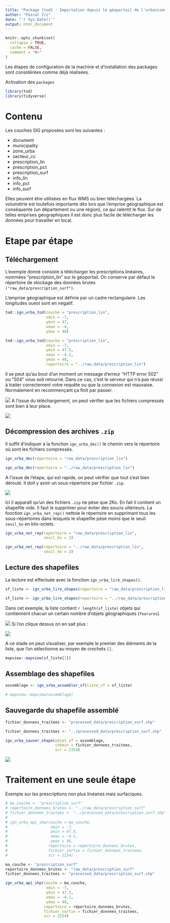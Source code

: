 ```yaml
---
title: "Package {tod} - Importation depuis le géoportail de l'urbanisme"
author: "Pascal Irz"
date: "`r Sys.Date()`"
output: html_document
---
```


```r
knitr::opts_chunk$set(
  collapse = TRUE,
  cache = FALSE,
  comment = "#>"
)
```

Les étapes de configuration de la machine et d'installation des packages sont considérées comme déjà réalisées.

Activation des `packages`

```r
library(tod)
library(tidyverse)
```

# Contenu

Les couches SIG proposées sont les suivantes :

- document
- municipality
- zone_urba
- secteur_cc
- prescription_lin
- prescription_pct
- prescription_surf
- info_lin
- info_pct
- info_surf

Elles peuvent être utilisées en flux WMS ou bien téléchargées. La volumétrie est toutefois importante dès lors que l'emprise géographique est conséquente (un département ou une région), ce qui ralentit le flux. Sur de telles emprises géographiques il est donc plus facile de télécharger les données pour travailler en local.

# Etape par étape

## Téléchargement

L'exemple donné consiste à télécharger les prescriptions linéaires, nommées "prescription_lin" sur le géoportail. On conserve par défaut le répertoire de stockage des données brutes `("raw_data/prescription_surf")`.

L'emprise géographique est définie par un cadre rectangulaire. Les longitudes ouest sont en négatif. 

```r
tod::ign_urba_tod(couche = "prescription_lin",
                  xmin = -7,
                  ymin = 47,
                  xmax = -4,
                  ymax = 48)
```

```r
tod::ign_urba_tod(couche = "prescription_lin",
                  xmin = -7,
                  ymin = 47.5,
                  xmax = -4.2,
                  ymax = 48,
                  repertoire = "../raw_data/prescription_lin")
```
Il se peut qu'au bout d'un moment un message d'erreur "HTTP error 502" ou "504" vous soit retourné. Dans ce cas, c'est le serveur qui n'a pas réussi à traiter correctement votre requête ou que la connexion est mauvaise. Normalement en recommençant ça finit par passer. 

![](../assets/erreur_502.png)
A l'issue du téléchargement, on peut vérifier que les fichiers compressés sont bien à leur place.

![](../assets/explorateur_1.png)

## Décompression des archives `.zip`

Il suffit d'indiquer à la fonction `ign_urba_dec()` le chemin vers le répertoire où sont les fichiers compressés.

```r
ign_urba_dec(repertoire = "raw_data/prescription_lin")
```

```r
ign_urba_dec(repertoire = "../raw_data/prescription_lin")
```
A l'issue de l'étape, qui est rapide, on peut vérifier que tout s'est bien déroulé. Il doit y avoir un sous-répertoire par fichier `.zip`.

![](../assets/explorateur_2.png)

Ici il apparaît qu'un des fichiers `.zip` ne pèse que 2Ko. En fait il contient un shapefile vide. Il faut le supprimer pour éviter des soucis ultérieurs. La fonction `ign_urba_net_rep()` nettoie le répertoire en supprimant tous les sous-répertoires dans lesquels le shapefile pèse moins que le seuil `seuil_ko` en kilo-octets.

```r
ign_urba_net_rep(repertoire = "raw_data/prescription_lin",
                 seuil_ko = 2)
```

```r
ign_urba_net_rep(repertoire = "../raw_data/prescription_lin",
                 seuil_ko = 2)
```
## Lecture des shapefiles

La lecture est effectuée avec la fonction `ign_urba_lire_shapes()`.

```r
sf_liste <- ign_urba_lire_shapes(repertoire = "raw_data/prescription_lin")
```

```r
sf_liste <- ign_urba_lire_shapes(repertoire = "../raw_data/prescription_lin")
```
Dans cet exemple, la liste contient `r length(sf_liste)` objets qui contiennent chacun un certain nombre d'objets géographiques (`fearures`). 

![](../assets/sf_liste.png)
Si l'on clique dessus on en sait plus :

![](../assets/sf_liste_2.png)

A ce stade on peut visualiser, par exemple le premier des éléments de la liste, que l'on sélectionne au moyen de crochets `[]`.

```r
mapview::mapview(sf_liste[1])
```

## Assemblage des shapefiles

```r
assemblage <- ign_urba_assembler_sf(liste_sf = sf_liste)
```

```r
# mapview::mapview(assemblage)
```

## Sauvegarde du shapefile assemblé


```r
fichier_donnees_traitees <- "processed_data/prescription_surf.shp"
```

```r
fichier_donnees_traitees <- "../processed_data/prescription_surf.shp"
```

```r
ign_urba_sauver_shape(objet_sf = assemblage,
                      chemin = fichier_donnees_traitees,
                      scr = 2154)
```

![](../assets/explorateur_3.png)

# Traitement en une seule étape

Exemple sur les prescriptions non plus linéaires mais surfaciques.

```r
# ma_couche <- "prescription_surf"
# repertoire_donnees_brutes <- "../raw_data/prescription_surf"
# fichier_donnees_traitees <- "../processed_data/prescription_surf.shp"
# 
# ign_urba_api_shp(couche = ma_couche,
#                   xmin = -7,
#                   ymin = 47.5,
#                   xmax = -4.5,
#                   ymax = 48,
#                  repertoire = repertoire_donnees_brutes,
#                  fichier_sortie = fichier_donnees_traitees,
#                  scr = 2154)
```
```r
ma_couche <- "prescription_surf"
repertoire_donnees_brutes <- "raw_data/prescription_surf"
fichier_donnees_traitees <- "processed_data/prescription_surf.shp"

ign_urba_api_shp(couche = ma_couche,
                  xmin = -7,
                  ymin = 47.5,
                  xmax = -4.2,
                  ymax = 48,
                 repertoire = repertoire_donnees_brutes,
                 fichier_sortie = fichier_donnees_traitees,
                 scr = 2154)
```
